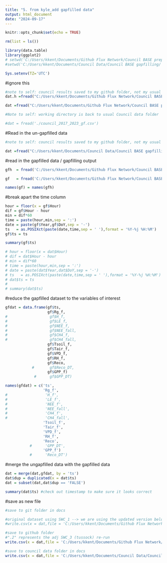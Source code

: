 ```yaml
---
title: "5. from kyle_add gapfilled data"
output: html_document
date: "2024-09-17"
---
```


```r
knitr::opts_chunk$set(echo = TRUE)
```

```r
rm(list = ls())

library(data.table)
library(ggplot2)
# setwd('C:/Users/kkent/Documents/Github Flux Network/Council BASE prepping/') #use this to set your directory - Git folder
#setwd('C:/Users/kkent/Documents/Council Data/Council BASE gapfilling/') #use this to set your directory - Council Data doc folder 

Sys.setenv(TZ='UTC')
```

#ignore this  
```r
#note to self: council results saved to my github folder, not my usual council folder*
dat.h =fread("C:/Users/kkent/Documents/Github Flux Network/Council BASE prepping/Council_BASE-data-prepping/data/council_2017_2023_gf_tuss.csv", header = T, nrows = 0) #header

dat =fread("C:/Users/kkent/Documents/Github Flux Network/Council BASE prepping/Council_BASE-data-prepping/data/council_2017_2023_gf_tuss.csv", header = F, skip = 2) #removes the row with the units

#Note to self: working directory is back to usual Council data folder 

#dat = fread('./council_2017_2023_gf.csv')

```
#Read in the un-gapfilled data 
```r
#note to self: council results saved to my github folder, not my usual council folder*

dat =fread("C:/Users/kkent/Documents/Council Data/Council BASE gapfilling/council_2017_2023_gf_tuss.csv") 
```


#read in the gapfilled data / gapfilling output 
```r
gfh  = fread('C:/Users/kkent/Documents/Github Flux Network/Council BASE prepping/Council_BASE-data-prepping/data/council-Results_data_2017_2023.txt',header = T,nrows = 0) #reads in gap-filled data names  

gf   = fread('C:/Users/kkent/Documents/Github Flux Network/Council BASE prepping/Council_BASE-data-prepping/data/council-Results_data_2017_2023.txt',header = F,skip  = 2,na.strings = c('-9999','-10000','-9.9990e+03')) #adjusts for NAs

names(gf) = names(gfh)


```

#break apart the time column
```r
hour = floor(x = gf$Hour)
dif = gf$Hour - hour
min = dif*60
time = paste(hour,min,sep = ':')
date = paste(gf$Year,gf$DoY,sep = '-')
ts   = as.POSIXct(paste(date,time,sep = ' '),format = '%Y-%j %H:%M')
gf$ts = ts

summary(gf$ts)

# hour = floor(x = dat$Hour)
# dif = dat$Hour - hour
# min = dif*60
# time = paste(hour,min,sep = ':')
# date = paste(dat$Year,dat$DoY,sep = '-')
# ts   = as.POSIXct(paste(date,time,sep = ' '),format = '%Y-%j %H:%M')
# dat$ts = ts
# 
# summary(dat$ts)

```

#reduce the gapfilled dataset to the variables of interest 
```r
gfdat = data.frame(gf$ts,
                   gf$Rg_f,
#                   gf$H_f,
#                   gf$LE_f,
#                   gf$NEE_f,
#                   gf$NEE_fall,
#                   gf$CH4_f,
#                   gf$CH4_fall,
                   gf$Tsoil_f,
                   gf$Tair_f,
                   gf$VPD_f,
                   gf$RH_f,
                   gf$Reco,
            #       gf$Reco_DT,
                   gf$GPP_f)
             #      gf$GPP_DT)

names(gfdat) = c('ts',
                 'Rg_f',
#                 'H_f',
#                 'LE_f',
#                 'NEE_f',
#                 'NEE_fall',
#                 'CH4_f',
#                 'CH4_fall',
                 'Tsoil_f',
                 'Tair_f',
                 'VPD_f',
                 'RH_f',
                 'Reco',
           #      'GPP_DT',
                 'GPP_f')
           #      'Reco_DT')
```



#merge the ungapfilled data with the gapfilled data 
```r

dat = merge(dat,gfdat, by = 'ts')
dat$dup = duplicated(x = dat$ts)
dat = subset(dat,dat$dup == 'FALSE')

summary(dat$ts) #check out timestamp to make sure it looks correct
```

#save as new file 
```r

#save to git folder in docs 

#original dataset using SWC_1 --> we are using the updated version below
#write.csv(x = dat,file = 'C:/Users/kkent/Documents/Github Flux Network/Council BASE prepping/Council_BASE-data-prepping/data/council_gapfilled_clean_2017_2023.csv',quote = F,row.names = F)

#save to github folder
#".2" represents the adj SWC_3 (tussock) re-run 
write.csv(x = dat,file = 'C:/Users/kkent/Documents/Github Flux Network/Council BASE prepping/Council_BASE-data-prepping/data/council_gapfilled_clean_2017_2023.2.csv',quote = F,row.names = F)

#save to council data folder in docs 
write.csv(x = dat,file = 'C:/Users/kkent/Documents/Council Data/Council BASE gapfilling/council_gapfilled_clean_2017_2023.2.csv',quote = F,row.names = F)



```

